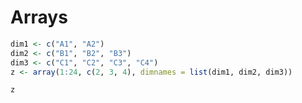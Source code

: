 # Arrays

```{r}

dim1 <- c("A1", "A2")
dim2 <- c("B1", "B2", "B3")
dim3 <- c("C1", "C2", "C3", "C4")
z <- array(1:24, c(2, 3, 4), dimnames = list(dim1, dim2, dim3))
```

```{r}

z
```
